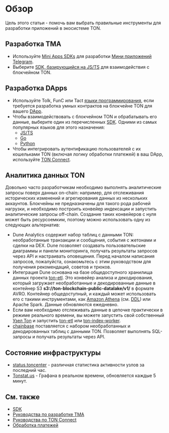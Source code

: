 
# Обзор

Цель этого статьи - помочь вам выбрать правильные инструменты для разработки приложений в экосистеме TON.

## Разработка TMA

- Используйте [Mini Apps SDKs](/v3/guidelines/dapps/tma/overview#mini-apps-sdks) для разработки [Мини приложений Telegram](/v3/guidelines/dapps/tma/overview).
- Выберите [SDK, базирующийся на JS/TS](/v3/guidelines/dapps/apis-sdks/sdk#typescript--javascript) для взаимодействия с блокчейном TON.

## Разработка DApps

- Используйте Tolk, FunC или Tact [языки программирования](/v3/documentation/smart-contracts/overview#programming-languages), если требуется разработка умных контрактов на блокчейне TON для вашего [DApp](/v3/guidelines/dapps/overview).
- Чтобы взаимодействовать с блокчейном TON и обрабатывать его данные, выберите один из перечисленных [SDK](/v3/guidelines/dapps/apis-sdks/sdk). Одними из самых популярных языков для этого назначения:
  - [JS/TS](/v3/guidelines/dapps/apis-sdks/sdk#typescript--javascript)
  - [Go](/v3/guidelines/dapps/apis-sdks/sdk#go)
  - [Python](/v3/guidelines/dapps/apis-sdks/sdk#python)
- Чтобы интегрировать аутентификацию пользователей с их кошельками TON (включая логику обработки платежей) в ваш DApp, используйте [TON Connect](/v3/guidelines/ton-connect/overview).

## Аналитика данных TON

Довольно часто разработчикам необходимо выполнять аналитические запросы поверх данных on-chain: например, для отслеживания исторических изменений и агрегирования данных из нескольких аккаунтов. 
Блокчейны не предназначены для такого рода рабочей нагрузки, и необходимо построить конвейер индексации и запустить аналитические запросы off-chain. Создание таких конвейеров
с нуля может быть ресурсоемким, поэтому можно использовать одну из следующих альтернатив:

- Dune Analytics содержит набор таблиц с данными TON: необработанные транзакции и сообщения, события с жетонами и сделки на DEX. Dune позволяет создавать пользовательские диаграммы и панели мониторинга, получать результаты запросов через API и настраивать оповещения. Перед началом написания запросов, пожалуйста, ознакомьтесь с этим руководством для получения рекомендаций, советов и трюков.
- Интеграция Dune основана на базе общедоступного хранилища данных проекта [ton-etl](https://github.com/re-doubt/ton-etl/blob/main/datalake/README.mdx). Это конвейер анализа и декодирования, который загружает необработанные и декодированные данные в контейнер S3 **s3://ton-blockchain-public-datalake/v1/** в формате AVRO. Контейнер общедоступный, и каждый может использовать его с такими инструментами, как [Amazon Athena](https://aws.amazon.com/athena/) (см. [DDL](https://github.com/re-doubt/ton-etl/blob/main/datalake/athena_ddl.sql)) или Apache Spark. Данные обновляются ежедневно.
- Если вам необходимо отслеживать данные в цепочке практически в режиме реального времени, вы можете запустить свой собственный [Узел Ton](/v3/documentation/infra/nodes/node-types) и запустить [ton-etl](https://github.com/re-doubt/ton-etl/blob/main/README.mdx) или [ton-index-worker](https://github.com/toncenter/ton-index-worker).
- [chainbase](https://docs.chainbase.com/catalog/Ton/Overview) поставляется с набором необработанных и декодированных таблиц с данными TON. Позволяет выполнять SQL-запросы и получать результаты через API.

## Состояние инфраструктуры

- [status.toncenter](https://status.toncenter.com/) - различная статистика активности узлов за последний час.
- [Tonstat.us](https://tonstat.us/) - Графана в реальном времени, обновляется каждые 5 минут.

## См. также

- [SDK](/v3/guidelines/dapps/apis-sdks/sdk)
- [Руководства по разработке TMA](/v3/guidelines/dapps/tma/tutorials/step-by-step-guide)
- [Руководства по TON Connect](/v3/guidelines/ton-connect/guidelines/how-ton-connect-works)
- [Обработка платежей](/v3/guidelines/dapps/asset-processing/payments-processing)

<Feedback />
